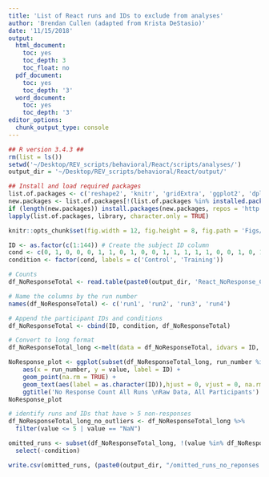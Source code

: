 ```yaml
---
title: 'List of React runs and IDs to exclude from analyses'
author: 'Brendan Cullen (adapted from Krista DeStasio)'
date: '11/15/2018'
output:
  html_document:
    toc: yes
    toc_depth: 3
    toc_float: no
  pdf_document:
    toc: yes
    toc_depth: '3'
  word_document:
    toc: yes
    toc_depth: '3'
editor_options:
  chunk_output_type: console
---
```


```r
## R version 3.4.3 ##
rm(list = ls())
setwd('~/Desktop/REV_scripts/behavioral/React/scripts/analyses/')
output_dir = '~/Desktop/REV_scripts/behavioral/React/output/'

## Install and load required packages
list.of.packages <- c('reshape2', 'knitr', 'gridExtra', 'ggplot2', 'dplyr')
new.packages <- list.of.packages[!(list.of.packages %in% installed.packages()[,'Package'])] 
if (length(new.packages)) install.packages(new.packages, repos = 'http://cran.us.r-project.org') 
lapply(list.of.packages, library, character.only = TRUE)

knitr::opts_chunk$set(fig.width = 12, fig.height = 8, fig.path = 'Figs/', echo = TRUE, warning = FALSE, message = FALSE)
```

```r
ID <- as.factor(c(1:144)) # Create the subject ID column
cond <- c(0, 1, 0, 0, 0, 1, 1, 0, 1, 0, 0, 1, 1, 1, 1, 1, 0, 0, 1, 0, 1, 1, 1, 0, 1, 1, 0, 0, 0, 1, 1, 1, 1, 0, 1, 0, 0, 0, 1, 1, 1, 1, 1, 1, 1, 1, 0, 1, 0, 1, 1, 0, 0, 0, 1, 1, 1, 0, 1, 0, 1, 1, 1, 0, 0, 0, 0, 0, 1, 0, 0, 1, 0, 1, 0, 0, 0, 0, 1, 0, 0, 0, 0, 1, 0, 0, 0, 0, 1, 1, 1, 0, 1, 1, 0, 1, 0, 1, 1, 1, 1, 0, 0, 1, 1, 1, 1, 1, 0, 0, 1, 1, 1, 1, 0, 0, 1, 0, 0, 0, 0, 0, 1, 0, 0, 0, 1, 0, 1, 1, 0, 0, 1, 0, 1, 1, 0, 1, 1, 1, 0, 0, 1, 0) # Match the participant to their condition
condition <- factor(cond, labels = c('Control', 'Training'))
```


```r
# Counts
df_NoResponseTotal <- read.table(paste0(output_dir, 'React_NoResponse_Count.txt')) 

# Name the columns by the run number
names(df_NoResponseTotal) <- c('run1', 'run2', 'run3', 'run4')

# Append the participant IDs and conditions
df_NoResponseTotal <- cbind(ID, condition, df_NoResponseTotal)

# Convert to long format
df_NoResponseTotal_long <-melt(data = df_NoResponseTotal, idvars = ID, measure.vars = c('run1', 'run2','run3', 'run4'), variable.name = 'run_number')
```
   
   
```r
NoResponse_plot <- ggplot(subset(df_NoResponseTotal_long, run_number %in% c('run1', 'run2', 'run3', 'run4'))) +
    aes(x = run_number, y = value, label = ID) +
    geom_point(na.rm = TRUE) +
    geom_text(aes(label = as.character(ID)),hjust = 0, vjust = 0, na.rm = TRUE) +
    ggtitle('No Response Count All Runs \nRaw Data, All Participants')
NoResponse_plot
```
   

```r
# identify runs and IDs that have > 5 non-responses
df_NoResponseTotal_long_no_outliers <- df_NoResponseTotal_long %>%
  filter(value <= 5 | value == "NaN") 

omitted_runs <- subset(df_NoResponseTotal_long, !(value %in% df_NoResponseTotal_long_no_outliers$value)) %>%
  select(-condition)

write.csv(omitted_runs, (paste0(output_dir, "/omitted_runs_no_reponses.csv", sep="")), row.names = FALSE)
```